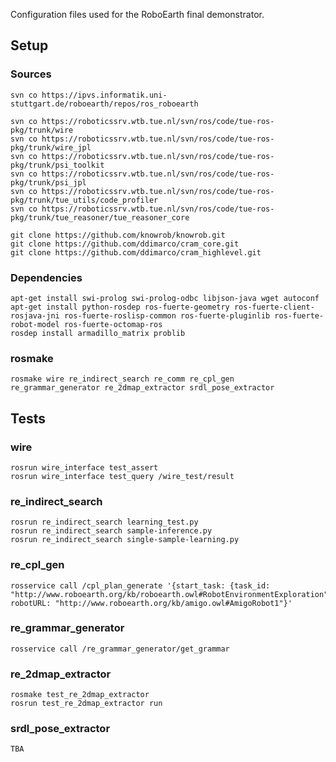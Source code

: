 Configuration files used for the RoboEarth final demonstrator.

== Setup ==

=== Sources ===

<pre>
svn co https://ipvs.informatik.uni-stuttgart.de/roboearth/repos/ros_roboearth

svn co https://roboticssrv.wtb.tue.nl/svn/ros/code/tue-ros-pkg/trunk/wire
svn co https://roboticssrv.wtb.tue.nl/svn/ros/code/tue-ros-pkg/trunk/wire_jpl
svn co https://roboticssrv.wtb.tue.nl/svn/ros/code/tue-ros-pkg/trunk/psi_toolkit
svn co https://roboticssrv.wtb.tue.nl/svn/ros/code/tue-ros-pkg/trunk/psi_jpl
svn co https://roboticssrv.wtb.tue.nl/svn/ros/code/tue-ros-pkg/trunk/tue_utils/code_profiler
svn co https://roboticssrv.wtb.tue.nl/svn/ros/code/tue-ros-pkg/trunk/tue_reasoner/tue_reasoner_core

git clone https://github.com/knowrob/knowrob.git
git clone https://github.com/ddimarco/cram_core.git
git clone https://github.com/ddimarco/cram_highlevel.git
</pre>


=== Dependencies ===

<pre>
apt-get install swi-prolog swi-prolog-odbc libjson-java wget autoconf
apt-get install python-rosdep ros-fuerte-geometry ros-fuerte-client-rosjava-jni ros-fuerte-roslisp-common ros-fuerte-pluginlib ros-fuerte-robot-model ros-fuerte-octomap-ros
rosdep install armadillo_matrix problib
</pre>


=== rosmake ===

<pre>
rosmake wire re_indirect_search re_comm re_cpl_gen re_grammar_generator re_2dmap_extractor srdl_pose_extractor
</pre>


== Tests ==

=== wire ===

<pre>
rosrun wire_interface test_assert
rosrun wire_interface test_query /wire_test/result
</pre>


=== re_indirect_search ===

<pre>
rosrun re_indirect_search learning_test.py
rosrun re_indirect_search sample-inference.py
rosrun re_indirect_search single-sample-learning.py
</pre>


=== re_cpl_gen ===

<pre>
rosservice call /cpl_plan_generate '{start_task: {task_id: "http://www.roboearth.org/kb/roboearth.owl#RobotEnvironmentExploration"}, robotURL: "http://www.roboearth.org/kb/amigo.owl#AmigoRobot1"}' 
</pre>


=== re_grammar_generator ===

<pre>
rosservice call /re_grammar_generator/get_grammar
</pre>


=== re_2dmap_extractor ===

<pre>
rosmake test_re_2dmap_extractor
rosrun test_re_2dmap_extractor run
</pre>


=== srdl_pose_extractor ===

<pre>
TBA
</pre>
